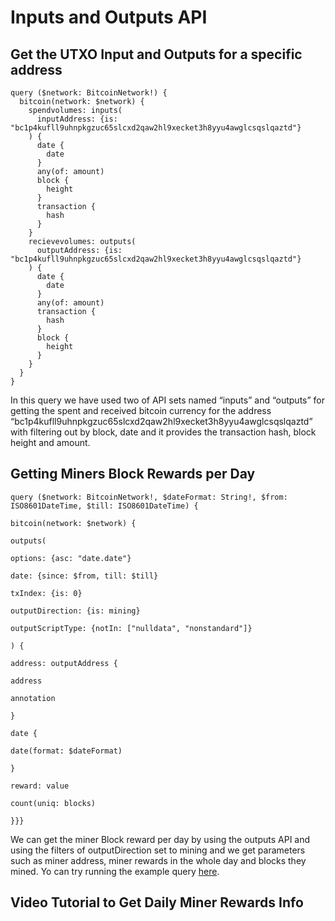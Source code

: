 # Inputs and Outputs API


## Get the UTXO Input and Outputs for a specific address

  
```
query ($network: BitcoinNetwork!) {
  bitcoin(network: $network) {
    spendvolumes: inputs(
      inputAddress: {is: "bc1p4kufll9uhnpkgzuc65slcxd2qaw2hl9xecket3h8yyu4awglcsqslqaztd"}
    ) {
      date {
        date
      }
      any(of: amount)
      block {
        height
      }
      transaction {
        hash
      }
    }
    recievevolumes: outputs(
      outputAddress: {is: "bc1p4kufll9uhnpkgzuc65slcxd2qaw2hl9xecket3h8yyu4awglcsqslqaztd"}
    ) {
      date {
        date
      }
      any(of: amount)
      transaction {
        hash
      }
      block {
        height
      }
    }
  }
}

```
  

In this query we have used two of API sets named “inputs” and “outputs” for getting the spent and received bitcoin currency for the address “bc1p4kufll9uhnpkgzuc65slcxd2qaw2hl9xecket3h8yyu4awglcsqslqaztd” with filtering out by block, date and it provides the transaction hash, block height and amount.

  

## Getting Miners Block Rewards per Day

  
```
query ($network: BitcoinNetwork!, $dateFormat: String!, $from: ISO8601DateTime, $till: ISO8601DateTime) {

bitcoin(network: $network) {

outputs(

options: {asc: "date.date"}

date: {since: $from, till: $till}

txIndex: {is: 0}

outputDirection: {is: mining}

outputScriptType: {notIn: ["nulldata", "nonstandard"]}

) {

address: outputAddress {

address

annotation

}

date {

date(format: $dateFormat)

}

reward: value

count(uniq: blocks)

}}}  
```
We can get the miner Block reward per day by using the outputs API and using the filters of outputDirection set to mining and we get parameters such as miner address, miner rewards in the whole day and blocks they mined. Yo can try running the example query [here](https://ide.bitquery.io/bitcoin-miners-rewards).

## Video Tutorial to Get Daily Miner Rewards Info

<VideoPlayer url="https://youtu.be/3RC7Mxitfzg"/>
